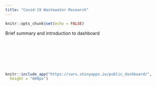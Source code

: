---
title: "Covid-19 Wastewater Research"
---

```{r setup, include=FALSE}
knitr::opts_chunk$set(echo = FALSE)
```

Brief summary and introduction to dashboard
<br><br><br><br><br><br><br>


```{r, echo= FALSE, out.width="100%", fig.cap = "Link to Live Site: https://cwrs.shinyapps.io/public_dashboard/" }
knitr::include_app("https://cwrs.shinyapps.io/public_dashboard/",
  height = "600px")
```


